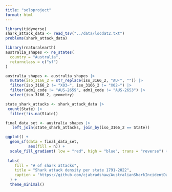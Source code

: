 ```yaml
---
title: "soloproject"
format: html
---
```


```r
library(tidyverse)
shark_attack_data <- read_tsv("../data/locdat2.txt")
problems(shark_attack_data)
```


```r
library(rnaturalearth)
australia_shapes <- ne_states(
  country = "Australia",
  returnclass = c("sf")
)


```


```r
australia_shapes <- australia_shapes |>
  mutate(iso_3166_2 = str_replace(iso_3166_2, "AU-", "")) |>
  filter(iso_3166_2 != "X03~", iso_3166_2 != "X02~") |>
  filter(adm1_code != "AUS-2659", adm1_code != "AUS-2653") |>
  select(iso_3166_2, geometry)

```

```r
state_shark_attacks <- shark_attack_data |>
 count(State) |>
  filter(!is.na(State))
```

```r
final_data_set <- australia_shapes |>
   left_join(state_shark_attacks, join_by(iso_3166_2 == State))
```

```r
ggplot() +
  geom_sf(data = final_data_set,
          aes(fill = n)) +
  scale_fill_gradient( low = "red", high = "blue", trans = "reverse") +
 
 labs(
    fill = "# of shark attacks",
    title = "Shark attack density per state 1791-2022",
    caption = "https://github.com/cjabradshaw/AustralianSharkIncidentDatabase"
  ) +
  theme_minimal()
```
